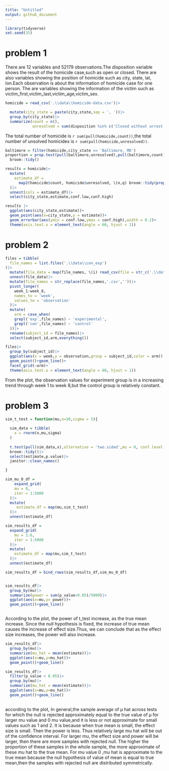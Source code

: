```yaml
---
title: "Untitled"
output: github_document
---
```

```r
library(tidyverse)
set.seed(35)
```
# problem 1
There are 12 variables and 52179 observations.The disposition variable shows the result of the homicide case,such as open or closed. There are also variables showing the position of homicide such as city, state, lat, lon.Each observation is about the information of homicide case for one person. The are variables showing the information of the victim such as victim_first,victim_last,victim_age,victim_sex. 

```r
homicide = read_csv('.\\data\\homicide-data.csv')|>

  mutate(city_state = paste(city,state,sep = ', '))|>
  group_by(city_state)|>
  summarize(count = n(),
            unresolved = sum(disposition %in% c('Closed without arrest','Open/No arrest')))

```

The total number of homicide is `r sum(pull(homicide,count))`,the total number of unsolved homicides is `r sum(pull(homicide,unresolved)) `.

```r
baltimore = filter(homicide,city_state == 'Baltimore, MD')
proportion = prop.test(pull(baltimore,unresolved),pull(baltimore,count))|>
  broom::tidy()
```

```r

  
  


results = homicide|>
  mutate(
    estimate_df = 
      map2(homicide$count, homicide$unresolved, \(n,q) broom::tidy(prop.test(q, n)))
  )|>
  unnest(cols = estimate_df)|>
  select(city_state,estimate,conf.low,conf.high)

results |>
  ggplot(aes(city_state,estimate))+
  geom_point(aes(x=city_state,y = estimate))+
  geom_errorbar(aes(ymin = conf.low,ymax = conf.high),width = 0.2)+
  theme(axis.text.x = element_text(angle = 60, hjust = 1))

```






# problem 2

```r
files = tibble(
  file_names = list.files('.\\data\\con_exp')
)|>
  mutate(file_data = map(file_names, \(i) read_csv(file = str_c('.\\data\\con_exp\\', i ))))|>
  unnest(file_data)|>
  mutate(file_names = str_replace(file_names,'.csv',''))|>
  pivot_longer(
    week_1:week_8,
    names_to = 'week',
    values_to = 'observation'
  )|>
  mutate(
    arm = case_when(
    grepl('exp',file_names) ~ 'experimental',
    grepl('con',file_names) ~ 'control'
  ))|>
  rename(subject_id = file_names)|>
  select(subject_id,arm,everything())

files|>
  group_by(subject_id)|>
  ggplot(aes(x = week,y = observation,group = subject_id,color = arm)) +
  geom_point()+geom_line()+
  facet_grid(~arm)+
  theme(axis.text.x = element_text(angle = 60, hjust = 1))

```

From the plot, the observation values for experiment group is in a increasing trend through week 1 to week 8,but the control group is relatively constant.

# problem 3


```r
sim_t_test = function(mu,n=30,sigma = 5){
  
  sim_data = tibble(
    x = rnorm(n,mu,sigma)
  )
  
  t.test(pull(sim_data,x),alternative = 'two.sided',mu = 0, conf.level = 0.05)|>
  broom::tidy()|>
  select(estimate,p.value)|>
  janitor::clean_names()

}

sim_mu_0_df = 
    expand_grid(
    mu = 0,
    iter = 1:5000
  )|>
  mutate(
     estimate_df = map(mu,sim_t_test)
  )|>
  unnest(estimate_df)

sim_results_df = 
  expand_grid(
    mu = 1:6,
    iter = 1:5000
  )|>
  mutate(
    estimate_df = map(mu,sim_t_test)
  )|>
  unnest(estimate_df)

sim_results_df = bind_rows(sim_results_df,sim_mu_0_df)


sim_results_df|>
  group_by(mu)|>
  summarize(power = sum(p_value<0.05)/5000)|>
  ggplot(aes(x=mu,y= power))+
  geom_point()+geom_line()



```

According to the plot, the power of t_test increase, as the true mean increase. Since the null hypothesis is fixed, the increase of true mean causes the increase of effect size.Thus, we can conclude that as the effect size increases, the power will also increase.



```r
sim_results_df|>
  group_by(mu)|>
  summarize(mu_hat = mean(estimate))|>
  ggplot(aes(x=mu,y=mu_hat))+
  geom_point()+geom_line()

sim_results_df|>
  filter(p_value < 0.05)|>
  group_by(mu)|>
  summarize(mu_hat = mean(estimate))|>
  ggplot(aes(x=mu,y=mu_hat))+
  geom_point()+geom_line()
  
```




according to the plot, In general,the sample average of μ hat across tests for which the null is rejected approximately equal to the true value of μ for larger mu value and 0 mu value,and it is less or not approximate for small values such as 1 and 2.
It is because when true mean is small, the effect size is small. Then the power is less. Thus relatively large mu hat will be out of the confidence interval. For larger mu, the effect size and power will be larger, then there are more samples with rejected null. The higher the proportion of these samples in the whole sample, the more approximate of these mu hat to the true mean.
For mu value 0 ,mu hat is approximate to the true mean because the null hypothesis of value of mean is equal to true mean,then the samples with rejected null are distributed symmetrically.






























